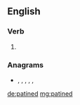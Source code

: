 ==English==

===Verb===
{{head|en|verb form}}

# {{en-past of|patine}}

===Anagrams===
* {{l|en|antidep}}, {{l|en|depaint}}, {{l|en|inadept}}, {{l|en|painted}}, {{l|en|pantied}}, {{l|en|tenidap}}

[[de:patined]]
[[mg:patined]]